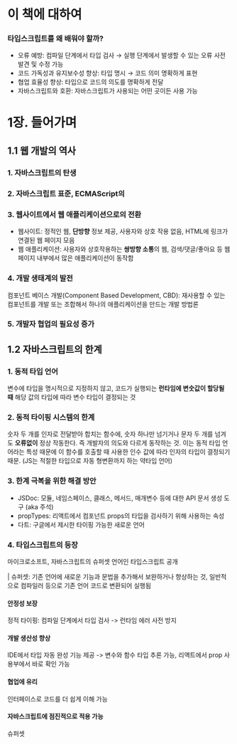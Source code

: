# 이 책에 대하여

### 타입스크립트를 왜 배워야 할까?
- 오류 예방: 컴파일 단계에서 타입 검사 → 실행 단계에서 발생할 수 있는 오류 사전 발견 및 수정 가능
- 코드 가독성과 유지보수성 향상: 타입 명시 → 코드 의미 명확하게 표현
- 협업 효율성 향상: 타입으로 코드의 의도를 명확하게 전달
- 자바스크립트와 호환: 자바스크립트가 사용되는 어떤 곳이든 사용 가능

# 1장. 들어가며

## 1.1 웹 개발의 역사
### 1. 자바스크립트의 탄생
### 2. 자바스크립트 표준, ECMAScript의 
### 3. 웹사이트에서 웹 애플리케이션으로의 전환
- 웹사이트: 정적인 웹, **단방향** 정보 제공, 사용자와 상호 작용 없음, HTML에 링크가 연결된 웹 페이지 모음
- 웹 애플리케이션: 사용자와 상호작용하는 **쌍방향 소통**의 웹, 검색/댓글/좋아요 등 웹 페이지 내부에서 많은 애플리케이션이 동작함
### 4. 개발 생태계의 발전
컴포넌트 베이스 개발(Component Based Development, CBD): 재사용할 수 있는 컴포넌트를 개발 또는 조합해서 하나의 애플리케이션을 만드는 개발 방법론
### 5. 개발자 협업의 필요성 증가

## 1.2 자바스크립트의 한계
### 1. 동적 타입 언어
변수에 타입을 명시적으로 지정하지 않고, 코드가 실행되는 **런타임에 변숫값이 할당될 때** 해당 값의 타입에 따라 변수 타입이 결정되는 것

### 2. 동적 타이핑 시스템의 한계
숫자 두 개를 인자로 전달받아 합치는 함수에, 숫자 하나만 넘기거나 문자 두 개를 넘겨도 **오류없이** 정상 작동한다. 즉 개발자의 의도와 다르게 동작하는 것. 이는 동적 타입 언어라는 특성 때문에 이 함수를 호출할 때 사용한 인수 값에 따라 인자의 타입이 결정되기 때문. (JS는 적절한 타입으로 자동 형변환까지 하는 약타입 언어)

### 3. 한계 극복을 위한 해결 방안
- JSDoc: 모듈, 네임스페이스, 클래스, 메서드, 매개변수 등에 대한 API 문서 생성 도구 (aka 주석)
- propTypes: 리액트에서 컴포넌트 props의 타입을 검사하기 위해 사용하는 속성
- 다트: 구글에서 제시한 타이핑 가능한 새로운 언어

### 4. 타입스크립트의 등장
마이크로소프트, 자바스크립트의 슈퍼셋 언어인 타입스크립트 공개

| 슈퍼셋: 기존 언어에 새로운 기능과 문법을 추가해서 보완하거나 향상하는 것, 일반적으로 컴파일러 등으로 기존 언어 코드로 변환되어 실행됨

#### 안정성 보장
정적 타이핑: 컴파일 단계에서 타입 검사 -> 런타임 에러 사전 방지

#### 개발 생산성 향상
IDE에서 타입 자동 완성 기능 제공 -> 변수와 함수 타입 추론 가능, 리액트에서 prop 사용부에서 바로 확인 가능

#### 협업에 유리
인터페이스로 코드를 더 쉽게 이해 가능

#### 자바스크립트에 점진적으로 적용 가능
슈퍼셋